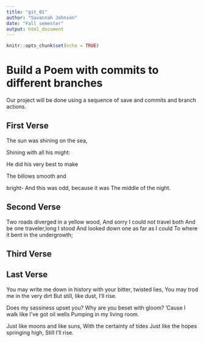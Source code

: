 ```yaml
---
title: "git_01"
author: "Savannah Johnson"
date: "Fall semester"
output: html_document
---
```


```r
knitr::opts_chunk$set(echo = TRUE)
```
# Build a Poem with commits to different branches
Our project will be done using a sequence of save and commits and branch actions.
<!-- Do not modify or change any text in "!--" bracketed areas such as this --- these are instructions to
you, if you change any of this the git program will notice it and compromise your git merging strategy !-->

## First Verse 
<!--Put the first five lines of a poem by Lewis Carrol in this section!-->
The sun was shining on the sea,

Shining with all his might:

He did his very best to make

The billows smooth and

bright- And this was odd, because it was The middle of the night.


## Second Verse
<!--Put the first five lines of a poem by Robert Frost here!-->
Two roads diverged in a yellow wood, And sorry I could not travel both And be one traveler,long I stood And looked down one as far as I could To where it bent in the undergrowth;


## Third Verse
<!--Put the first two verses of The Walrus and the Carpenter here!-->

## Last Verse
<!--Put a short poem of your choice 8-20 lines,here!-->
You may write me down in history with your bitter, twisted lies, You may trod me in the very dirt But still, like dust, I’ll rise.

Does my sassiness upset you? Why are you beset with gloom? ’Cause I walk like I’ve got oil wells Pumping in my living room.

Just like moons and like suns, With the certainty of tides Just like the hopes springing high, Still I’ll rise.
